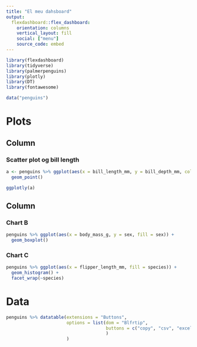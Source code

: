 ```yaml
---
title: "El meu dahsboard"
output: 
  flexdashboard::flex_dashboard:
    orientation: columns
    vertical_layout: fill
    social: ["menu"]
    source_code: embed
---
```


```r
library(flexdashboard)
library(tidyverse)
library(palmerpenguins)
library(plotly)
library(DT)
library(fontawesome)

data("penguins")

```

Plots
====================================================================

Column {data-width=650}
-----------------------------------------------------------------------

### Scatter plot og bill length

```r

a <- penguins %>% ggplot(aes(x = bill_length_mm, y = bill_depth_mm, color = species)) + 
  geom_point()

ggplotly(a)

```

Column {data-width=350}
-----------------------------------------------------------------------

### Chart B

```r

penguins %>% ggplot(aes(x = body_mass_g, y = sex, fill = sex)) + 
  geom_boxplot()

```

### Chart C

```r

penguins %>% ggplot(aes(x = flipper_length_mm, fill = species)) +
  geom_histogram() +
  facet_wrap(~species)

```

Data
========================================================================

```r

penguins %>% datatable(extensions = "Buttons",
                       options = list(dom = "Blfrtip",
                                      buttons = c("copy", "csv", "excel", "pdf", "print")
                                      )
                       )

```

